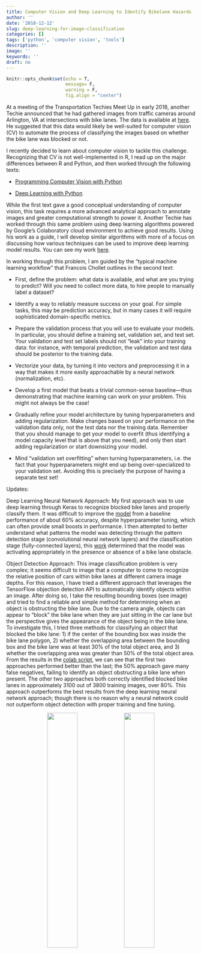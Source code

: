 ```yaml
---
title: Computer Vision and Deep Learning to Identify Bikelane Hazards
author: ''
date: '2018-12-12'
slug: deep-learning-for-image-classification
categories: []
tags: ['python', 'computer vision', 'tools']
description: ''
image: ''
keywords: ''
draft: no
---
```


```r
knitr::opts_chunk$set(echo = T,
                      message= F, 
                      warning = F,
                      fig.align = "center")

```

At a meeting of the Transportation Techies Meet Up in early 2018, another Techie announced that he had gathered images from traffic cameras around Arlington, VA at intersections with bike lanes. The data is available at [here](http://parkingdirty.com/). He suggested that this data would likely be well-suited for computer vision (CV) to automate the process of classifying the images based on whether the bike lane was blocked or not. 

I recently decided to learn about computer vision to tackle this challenge. Recognizing that CV is not well-implemented in R, I read up on the major differences between R and Python, and then worked through the following texts:

* [Programming Computer Vision with Python](http://programmingcomputervision.com/downloads/ProgrammingComputerVision_CCdraft.pdf)

* [Deep Learning with Python](https://www.manning.com/books/deep-learning-with-python)

While the first text gave a good conceptual understanding of computer vision, this task requires a more advanced analytical approach to annotate images and greater computational strength to power it. Another Techie has worked through this same problem using deep learning algorithms powered by Google's Colaboratory cloud environment to achieve good results. Using his work as a guide, I will develop similar algorithms with more of a focus on discussing how various techniques can be used to improve deep learning model results. You can see my work [here](https://colab.research.google.com/drive/1x15ai4nwfp0xxY1sfvX8UB0EHRcKXhU8#scrollTo=fPx3kopWDTIT). 

In working through this problem, I am guided by the "typical machine learning workflow" that Francois Chollet outlines in the second text: 

* First, define the problem: what data is available, and what are you trying to predict? Will you need to collect more data, to hire people to manually label a dataset?

* Identify a way to reliably measure success on your goal. For simple tasks, this may be prediction accuracy, but in many cases it will require sophisticated domain-specific metrics.

* Prepare the validation process that you will use to evaluate your models. In particular, you should define a training set, validation set, and test set. Your validation and test set labels should not "leak" into your training data: for instance, with temporal prediction, the validation and test data should be posterior to the training data.

* Vectorize your data, by turning it into vectors and preprocessing it in a way that makes it more easily approachable by a neural network (normalization, etc).

* Develop a first model that beats a trivial common-sense baseline—thus demonstrating that machine learning can work on your problem. This might not always be the case!

* Gradually refine your model architecture by tuning hyperparameters and adding regularization. Make changes based on your performance on the validation data only, not the test data nor the training data. Remember that you should manage to get your model to overfit (thus identifying a model capacity level that is above that you need), and only then start adding regularization or start downsizing your model.

* Mind "validation set overfitting" when turning hyperparameters, i.e. the fact that your hyperparameters might end up being over-specialized to your validation set. Avoiding this is precisely the purpose of having a separate test set!


Updates:

Deep Learning Neural Network Approach: My first approach was to use deep learning through Keras to recognize blocked bike lanes and properly classify them. It was difficult to improve the [model](https://colab.research.google.com/drive/1vl_O_MEP_8OQz4R9IW9wPK2hmcfj5b-C) from a baseline performance of about 60% accuracy, despite hyperparameter tuning, which can often provide small boosts in performance. I then attempted to better understand what patterns the model was detecting through the pattern detection stage (convolutional neural network layers) and the classification stage (fully-connected layers), this [work](https://colab.research.google.com/drive/1bGtPaoHXuaaAfP0wwwIdxcYo6hwspbNa) determined that the model was activating appropriately in the presence or absence of a bike lane obstacle.

Object Detection Approach: This image classification problem is very complex; it seems difficult to image that a computer to come to recognize the relative position of cars within bike lanes at different camera image depths. For this reason, I have tried a different approach that leverages the TensorFlow objection detection API to automatically identify objects within an image. After doing so, I take the resulting bounding boxes (see image) and tried to find a reliable and simple method for determining when an object is obstructing the bike lane. Due to the camera angle, objects can appear to "block" the bike lane when they are just sitting in the car lane but the perspective gives the appearance of the object being in the bike lane. To investigate this, I tried three methods for classifying an object that blocked the bike lane: 1) if the center of the bounding box was inside the bike lane polygon, 2) whether the overlapping area between the bounding box and the bike lane was at least 30% of the total object area, and 3) whether the overlapping area was greater than 50% of the total object area. From the results in the [colab script](https://colab.research.google.com/drive/1pUPt1-d1__sb09zjxlPN_mWIuNP-knVu), we can see that the first two approaches performed better than the last; the 50% approach gave many false negatives, failing to identify an object obstructing a bike lane when present. The other two approaches both correctly identified blocked bike lanes in approximately 3100 out of 3800 training images, over 80%. This approach outperforms the best results from the deep learning neural network approach; though there is no reason why a neural network could not outperform object detection with proper training and fine tuning.


<center>
<img width="40%" src="../markdown_data/parking_dirty/2016-09-28 180455 cam135.png"/>
<img width="40%" src="../markdown_data/parking_dirty/2016-09-28 180455 cam135_labeled.png"/>
</center>